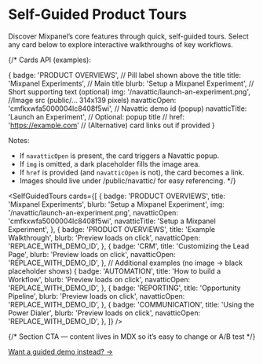 
# Self-Guided Product Tours

Discover Mixpanel’s core features through quick, self-guided tours.
Select any card below to explore interactive walkthroughs of key workflows.

{/*
  Cards API (examples):

  {
    badge: 'PRODUCT OVERVIEWS',            // Pill label shown above the title
    title: 'Mixpanel Experiments',         // Main title
    blurb: 'Setup a Mixpanel Experiment',  // Short supporting text (optional)
    img: '/navattic/launch-an-experiment.png', //Image src (public/… 314x139 pixels)
    navatticOpen: 'cmfkxwfa5000004lc8408f5wi', // Navattic demo id (popup)
    navatticTitle: 'Launch an Experiment',     // Optional: popup title
    // href: 'https://example.com'        // (Alternative) card links out if provided
  }

  Notes:
  - If `navatticOpen` is present, the card triggers a Navattic popup.
  - If `img` is omitted, a dark placeholder fills the image area.
  - If `href` is provided (and `navatticOpen` is not), the card becomes a link.
  - Images should live under /public/navattic/ for easy referencing.
*/}

<SelfGuidedTours
  cards={[
    {
      badge: 'PRODUCT OVERVIEWS',
      title: 'Mixpanel Experiments',
      blurb: 'Setup a Mixpanel Experiment',
      img: '/navattic/launch-an-experiment.png',
      navatticOpen: 'cmfkxwfa5000004lc8408f5wi',
      navatticTitle: 'Setup a Mixpanel Experiment',
    },
    {
      badge: 'PRODUCT OVERVIEWS',
      title: 'Example Walkthrough',
      blurb: 'Preview loads on click',
      navatticOpen: 'REPLACE_WITH_DEMO_ID',
    },
    {
      badge: 'CRM',
      title: 'Customizing the Lead Page',
      blurb: 'Preview loads on click',
      navatticOpen: 'REPLACE_WITH_DEMO_ID',
    },
    // Additional examples (no image → black placeholder shows)
    {
      badge: 'AUTOMATION',
      title: 'How to build a Workflow',
      blurb: 'Preview loads on click',
      navatticOpen: 'REPLACE_WITH_DEMO_ID',
    },
    {
      badge: 'REPORTING',
      title: 'Opportunity Pipeline',
      blurb: 'Preview loads on click',
      navatticOpen: 'REPLACE_WITH_DEMO_ID',
    },
    {
      badge: 'COMMUNICATION',
      title: 'Using the Power Dialer',
      blurb: 'Preview loads on click',
      navatticOpen: 'REPLACE_WITH_DEMO_ID',
    },
  ]}
/>

{/* Section CTA — content lives in MDX so it’s easy to change or A/B test */}
<div style={{ textAlign: 'center', marginTop: '28px' }}>
  <a
    href="https://mixpanel.com/contact-us/sales/"
    className="sgt-cta"
    style={{
      display: 'inline-flex',
      alignItems: 'center',
      gap: '8px',
      fontWeight: 600,
      fontSize: '15px',
      padding: '10px 14px',
      borderRadius: '10px',
      border: '1px solid rgb(139, 92, 246)',
      color: 'var(--sgt-title)',
      background: 'var(--sgt-card-bg)',
      textDecoration: 'none',
      boxShadow: '0 4px 16px rgba(0,0,0,.12)',
      transition: 'transform .2s ease, box-shadow .2s ease, background .2s ease',
    }}
  >
    Want a guided demo instead?
    <span aria-hidden>→</span>
  </a>
</div>

<style jsx global>{`
  /* CTA interactions reuse component look & feel */
  .sgt-cta:hover {
    transform: translateY(-1px);
    box-shadow: 0 8px 20px rgba(139, 92, 246, 0.18);
    background: rgba(139, 92, 246, 0.08);
  }
  .sgt-cta:focus-visible {
    outline: 2px solid rgb(139, 92, 246);
    outline-offset: 3px;
    border-radius: 10px;
  }
`}</style>
